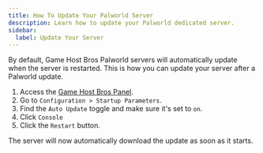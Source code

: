 ```yaml
---
title: How To Update Your Palworld Server
description: Learn how to update your Palworld dedicated server.
sidebar:
  label: Update Your Server
---
```


By default, Game Host Bros Palworld servers will automatically update when the server is restarted. This is how you can update your server after a Palworld update. 

1. Access the [Game Host Bros Panel](https://panel.gamehostbros.com/).
2. Go to `Configuration > Startup Parameters`.
3. Find the `Auto Update` toggle and make sure it's set to `on`.
4. Click `Console`
5. Click the `Restart` button. 

The server will now automatically download the update as soon as it starts.